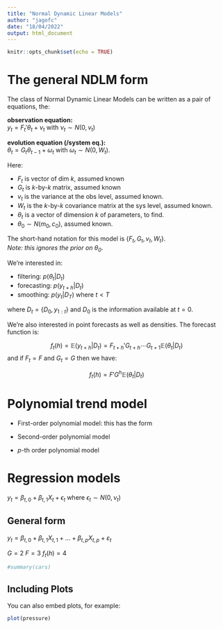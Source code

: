```yaml
---
title: "Normal Dynamic Linear Models"
author: "jagofc"
date: "18/04/2022"
output: html_document
---
```


```r
knitr::opts_chunk$set(echo = TRUE)
```

# The general NDLM form

The class of Normal Dynamic Linear Models can be written as a pair of equations, the:

**observation equation:**  
$y_t = F_t' \theta_t + \nu_t$ with $\nu_t \sim N(0, v_t)$

**evolution equation (/system eq.):**  
$\theta_t = G_t \theta_{t-1} + \omega_t$ with $\omega_t \sim N(0, W_t)$.

Here:

+ $F_t$ is vector of dim $k$, assumed known
+ $G_t$ is $k$-by-$k$ matrix, assumed known
+ $v_t$ is the variance at the obs level, assumed known.
+ $W_t$ is the $k$-by-$k$ covariance matrix at the sys level, assumed known.
+ $\theta_t$ is a vector of dimension $k$ of parameters, to find.
+ $\theta_0 \sim N(m_0, c_0)$, assumed known.


The short-hand notation for this model is $\lbrace F_t, G_t, v_t, W_t \rbrace$.  
*Note: this ignores the prior on $\theta_0$*. 

We're interested in: 

+ filtering: $p(\theta_t | D_t)$
+ forecasting: $p(y_{t+h} | D_t)$
+ smoothing: $p(y_t | D_T)$ where $t < T$

where $D_t = \lbrace D_0, y_{1:t} \rbrace$ and $D_0$ is the information available at $t=0$.

We're also interested in point forecasts as well as densities. The forecast function is:

$$f_t(h) = \mathbb{E}(y_{t+h} | D_t) = F_{t+h}' G_{t+h} \cdots G_{t+1} \mathbb{E}(\theta_t | D_t)$$
and if $F_t = F$ and $G_t = G$ then we have:

$$f_t(h) = F'G^h \mathbb{E}(\theta_t| D_t)$$


# Polynomial trend model

+ First-order polynomial model: this has the form




+ Second-order polynomial model
+ $p$-th order polynomial model


# Regression models

$y_t = \beta_{t, 0} + \beta_{t, 1} X_t + \epsilon_t$ where $\epsilon_t \sim N(0, \nu_t)$

## General form

$y_t = \beta_{t, 0} + \beta_{t, 1} X_{t, 1} + \ldots + \beta_{t, p} X_{t, p} + \varepsilon_t$

$G = 2$
$F = 3$
$f_t(h) = 4$





```r
#summary(cars)
```

## Including Plots

You can also embed plots, for example:

```r
plot(pressure)
```
